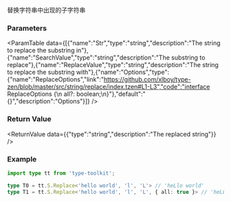 

替换字符串中出现的子字符串

### Parameters
<ParamTable data={[{"name":"Str","type":"string","description":"The string to replace the substring in"},{"name":"SearchValue","type":"string","description":"The substring to replace"},{"name":"ReplaceValue","type":"string","description":"The string to replace the substring with"},{"name":"Options","type":{"name":"ReplaceOptions","link":"https://github.com/xlboy/type-zen/blob/master/src/string/replace/index.tzen#L1-L3","code":"interface ReplaceOptions {\n  all?: boolean;\n}"},"default":"{}","description":"Options"}]} />

### Return Value
<ReturnValue data={{"type":"string","description":"The replaced string"}} />

### Example

```ts
import type tt from 'type-toolkit';

type T0 = tt.S.Replace<'hello world', 'l', 'L'> // 'heLlo world'
type T1 = tt.S.Replace<'hello world', 'l', 'L', { all: true }> // 'heLLo worLd'
```
